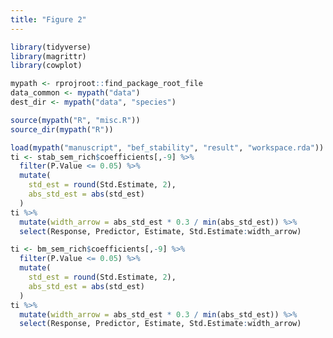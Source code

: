 ```yaml
---
title: "Figure 2"
---
```


```r
library(tidyverse)
library(magrittr)
library(cowplot)

mypath <- rprojroot::find_package_root_file
data_common <- mypath("data")
dest_dir <- mypath("data", "species")

source(mypath("R", "misc.R"))
source_dir(mypath("R"))
```


```r
load(mypath("manuscript", "bef_stability", "result", "workspace.rda"))
ti <- stab_sem_rich$coefficients[,-9] %>%
  filter(P.Value <= 0.05) %>%
  mutate(
    std_est = round(Std.Estimate, 2),
    abs_std_est = abs(std_est)
  )
ti %>%
  mutate(width_arrow = abs_std_est * 0.3 / min(abs_std_est)) %>%
  select(Response, Predictor, Estimate, Std.Estimate:width_arrow)
```
```r
ti <- bm_sem_rich$coefficients[,-9] %>%
  filter(P.Value <= 0.05) %>%
  mutate(
    std_est = round(Std.Estimate, 2),
    abs_std_est = abs(std_est)
  )
ti %>%
  mutate(width_arrow = abs_std_est * 0.3 / min(abs_std_est)) %>%
  select(Response, Predictor, Estimate, Std.Estimate:width_arrow)
```

